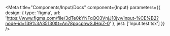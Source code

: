 
<Meta
  title="Components/Input/Docs"
  component={Input}
  parameters={{
    design: {
      type: 'figma',
      url: 'https://www.figma.com/file/3dTe0kYNFqQO3VnjJ10jyv/Input-%CE%B2?node-id=139%3A35130&t=An78pqcphwSJHqiZ-0'
    },
    jest: ['Input.test.tsx']
  }}
/>

<Stories/>
